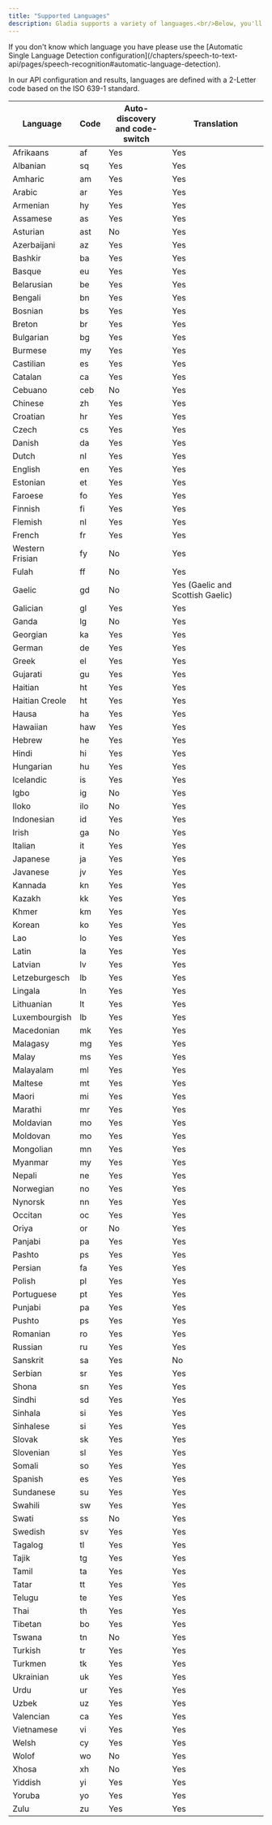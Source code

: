 ```yaml
---
title: "Supported Languages"
description: Gladia supports a variety of languages.<br/>Below, you'll find the list of all our supported languages.
---
```


<Note>
If you don't know which language you have please use the [Automatic Single Language Detection configuration](/chapters/speech-to-text-api/pages/speech-recognition#automatic-language-detection).
</Note>

In our API configuration and results, languages are defined with a 2-Letter code based on the ISO 639-1 standard.

| Language | Code | Auto-discovery<br/>and code-switch | Translation |
| --- | --- | --- | --- |
| Afrikaans | af | Yes | Yes |
| Albanian | sq | Yes | Yes |
| Amharic | am | Yes | Yes |
| Arabic | ar | Yes | Yes |
| Armenian | hy | Yes | Yes |
| Assamese | as | Yes | Yes |
| Asturian | ast | No | Yes |
| Azerbaijani | az | Yes | Yes |
| Bashkir | ba | Yes | Yes |
| Basque | eu | Yes | Yes |
| Belarusian | be | Yes | Yes |
| Bengali | bn | Yes | Yes |
| Bosnian | bs | Yes | Yes |
| Breton | br | Yes | Yes |
| Bulgarian | bg | Yes | Yes |
| Burmese | my | Yes | Yes |
| Castilian | es | Yes | Yes |
| Catalan | ca | Yes | Yes |
| Cebuano | ceb | No | Yes |
| Chinese | zh | Yes | Yes |
| Croatian | hr | Yes | Yes |
| Czech | cs | Yes | Yes |
| Danish | da | Yes | Yes |
| Dutch | nl | Yes | Yes |
| English | en | Yes | Yes |
| Estonian | et | Yes | Yes |
| Faroese | fo | Yes | Yes |
| Finnish | fi | Yes | Yes |
| Flemish | nl | Yes | Yes |
| French | fr | Yes | Yes |
| Western Frisian | fy | No | Yes |
| Fulah | ff | No | Yes |
| Gaelic | gd | No | Yes (Gaelic and Scottish Gaelic) |
| Galician | gl | Yes | Yes |
| Ganda | lg | No | Yes |
| Georgian | ka | Yes | Yes |
| German | de | Yes | Yes |
| Greek | el | Yes | Yes |
| Gujarati | gu | Yes | Yes |
| Haitian | ht | Yes | Yes |
| Haitian Creole | ht | Yes | Yes |
| Hausa | ha | Yes | Yes |
| Hawaiian | haw | Yes | Yes |
| Hebrew | he | Yes | Yes |
| Hindi | hi | Yes | Yes |
| Hungarian | hu | Yes | Yes |
| Icelandic | is | Yes | Yes |
| Igbo | ig | No | Yes |
| Iloko | ilo | No | Yes |
| Indonesian | id | Yes | Yes |
| Irish | ga | No | Yes |
| Italian | it | Yes | Yes |
| Japanese | ja | Yes | Yes |
| Javanese | jv | Yes | Yes |
| Kannada | kn | Yes | Yes |
| Kazakh | kk | Yes | Yes |
| Khmer | km | Yes | Yes |
| Korean | ko | Yes | Yes |
| Lao | lo | Yes | Yes |
| Latin | la | Yes | Yes |
| Latvian | lv | Yes | Yes |
| Letzeburgesch | lb | Yes | Yes |
| Lingala | ln | Yes | Yes |
| Lithuanian | lt | Yes | Yes |
| Luxembourgish | lb | Yes | Yes |
| Macedonian | mk | Yes | Yes |
| Malagasy | mg | Yes | Yes |
| Malay | ms | Yes | Yes |
| Malayalam | ml | Yes | Yes |
| Maltese | mt | Yes | Yes |
| Maori | mi | Yes | Yes |
| Marathi | mr | Yes | Yes |
| Moldavian | mo | Yes | Yes |
| Moldovan | mo | Yes | Yes |
| Mongolian | mn | Yes | Yes |
| Myanmar | my | Yes | Yes |
| Nepali | ne | Yes | Yes |
| Norwegian | no | Yes | Yes |
| Nynorsk | nn | Yes | Yes |
| Occitan | oc | Yes | Yes |
| Oriya | or | No | Yes |
| Panjabi | pa | Yes | Yes |
| Pashto | ps | Yes | Yes |
| Persian | fa | Yes | Yes |
| Polish | pl | Yes | Yes |
| Portuguese | pt | Yes | Yes |
| Punjabi | pa | Yes | Yes |
| Pushto | ps | Yes | Yes |
| Romanian | ro | Yes | Yes |
| Russian | ru | Yes | Yes |
| Sanskrit | sa | Yes | No |
| Serbian | sr | Yes | Yes |
| Shona | sn | Yes | Yes |
| Sindhi | sd | Yes | Yes |
| Sinhala | si | Yes | Yes |
| Sinhalese | si | Yes | Yes |
| Slovak | sk | Yes | Yes |
| Slovenian | sl | Yes | Yes |
| Somali | so | Yes | Yes |
| Spanish | es | Yes | Yes |
| Sundanese | su | Yes | Yes |
| Swahili | sw | Yes | Yes |
| Swati | ss | No | Yes |
| Swedish | sv | Yes | Yes |
| Tagalog | tl | Yes | Yes |
| Tajik | tg | Yes | Yes |
| Tamil | ta | Yes | Yes |
| Tatar | tt | Yes | Yes |
| Telugu | te | Yes | Yes |
| Thai | th | Yes | Yes |
| Tibetan | bo | Yes | Yes |
| Tswana | tn | No | Yes |
| Turkish | tr | Yes | Yes |
| Turkmen | tk | Yes | Yes |
| Ukrainian | uk | Yes | Yes |
| Urdu | ur | Yes | Yes |
| Uzbek | uz | Yes | Yes |
| Valencian | ca | Yes | Yes |
| Vietnamese | vi | Yes | Yes |
| Welsh | cy | Yes | Yes |
| Wolof | wo | No | Yes |
| Xhosa | xh | No | Yes |
| Yiddish | yi | Yes | Yes |
| Yoruba | yo | Yes | Yes |
| Zulu | zu | Yes | Yes |


